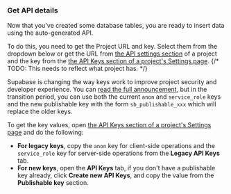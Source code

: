 ### Get API details

Now that you've created some database tables, you are ready to insert data using the auto-generated API.

To do this, you need to get the Project URL and key. Select them from the dropdown below or get the URL from [the API settings section](/dashboard/project/_/settings/api) of a project and the key from the [the API Keys section of a project's Settings page](/dashboard/project/_/settings/api-keys/).
{/* TODO: This needs to reflect what project has. */}
<ProjectConfigVariables variable="url" />
<ProjectConfigVariables variable="publishableKey" />

<Admonition type="note" title="Changes to API keys">

Supabase is changing the way keys work to improve project security and developer experience. You can [read the full announcement](https://github.com/orgs/supabase/discussions/29260), but in the transition period, you can use both the current `anon` and `service_role` keys and the new publishable key with the form `sb_publishable_xxx` which will replace the older keys.

To get the key values, open [the API Keys section of a project's Settings page](/dashboard/project/_/settings/api-keys/) and do the following:

- **For legacy keys**, copy the `anon` key for client-side operations and the `service_role` key for server-side operations from the **Legacy API Keys** tab.
- **For new keys**, open the **API Keys** tab, if you don't have a publishable key already, click **Create new API Keys**, and copy the value from the **Publishable key** section.

</Admonition>